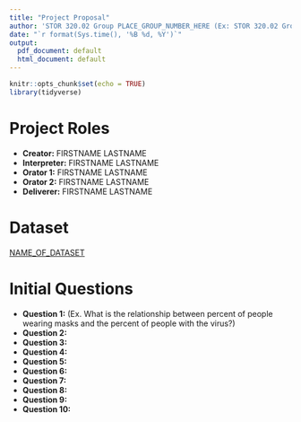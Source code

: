 ```yaml
---
title: "Project Proposal"
author: 'STOR 320.02 Group PLACE_GROUP_NUMBER_HERE (Ex: STOR 320.02 Group 12)'
date: "`r format(Sys.time(), '%B %d, %Y')`"
output:
  pdf_document: default
  html_document: default
---
```


```r
knitr::opts_chunk$set(echo = TRUE)
library(tidyverse)
```

# Project Roles

- **Creator:** FIRSTNAME LASTNAME
- **Interpreter:** FIRSTNAME LASTNAME
- **Orator 1:** FIRSTNAME LASTNAME
- **Orator 2:** FIRSTNAME LASTNAME
- **Deliverer:** FIRSTNAME LASTNAME

# Dataset

[NAME_OF_DATASET](URL_HYPERLINK_TO_WEBSITE_WHERE_DATA_IS)

# Initial Questions

- **Question 1:** (Ex. What is the relationship between percent of people wearing masks and the percent of people with the virus?)
- **Question 2:**
- **Question 3:**
- **Question 4:**
- **Question 5:**
- **Question 6:**
- **Question 7:**
- **Question 8:**
- **Question 9:**
- **Question 10:**
